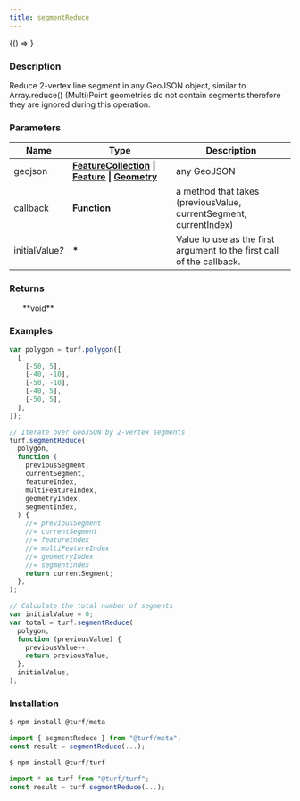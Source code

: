 ```yaml
---
title: segmentReduce
---
```



<!-- Expose turf as global var for experimenting in the browser console -->

<BrowserOnly>{() => <WindowTurfGlobal turf={turf} />}</BrowserOnly>

### Description

Reduce 2-vertex line segment in any GeoJSON object, similar to Array.reduce()
(Multi)Point geometries do not contain segments therefore they are ignored during this operation.

### Parameters

| Name                 | Type                                                                                                                                                                                                  | Description                                                           |
| -------------------- | ----------------------------------------------------------------------------------------------------------------------------------------------------------------------------------------------------- | --------------------------------------------------------------------- |
| geojson              | **[FeatureCollection](https://tools.ietf.org/html/rfc7946#section-3.3) \| [Feature](https://tools.ietf.org/html/rfc7946#section-3.2) \| [Geometry](https://tools.ietf.org/html/rfc7946#section-3.1)** | any GeoJSON                                                           |
| callback             | **Function**                                                                                                                                                                                          | a method that takes (previousValue, currentSegment, currentIndex)     |
| initialValue<i>?</i> | **\***                                                                                                                                                                                                | Value to use as the first argument to the first call of the callback. |

### Returns

<ul>**void**</ul>

### Examples

```javascript
var polygon = turf.polygon([
  [
    [-50, 5],
    [-40, -10],
    [-50, -10],
    [-40, 5],
    [-50, 5],
  ],
]);

// Iterate over GeoJSON by 2-vertex segments
turf.segmentReduce(
  polygon,
  function (
    previousSegment,
    currentSegment,
    featureIndex,
    multiFeatureIndex,
    geometryIndex,
    segmentIndex,
  ) {
    //= previousSegment
    //= currentSegment
    //= featureIndex
    //= multiFeatureIndex
    //= geometryIndex
    //= segmentIndex
    return currentSegment;
  },
);

// Calculate the total number of segments
var initialValue = 0;
var total = turf.segmentReduce(
  polygon,
  function (previousValue) {
    previousValue++;
    return previousValue;
  },
  initialValue,
);
```

### Installation

```javascript
$ npm install @turf/meta

import { segmentReduce } from "@turf/meta";
const result = segmentReduce(...);
```

```javascript
$ npm install @turf/turf

import * as turf from "@turf/turf";
const result = turf.segmentReduce(...);
```
